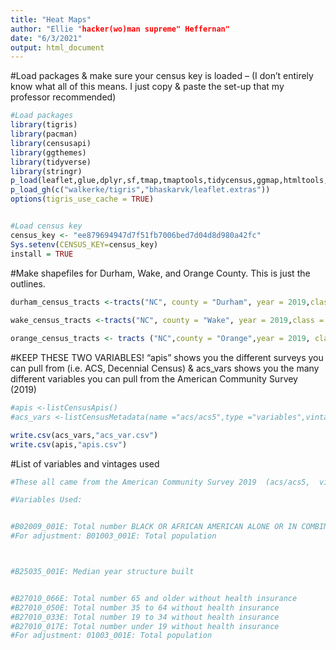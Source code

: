 ```yaml
---
title: "Heat Maps"
author: "Ellie "hacker(wo)man supreme" Heffernan"
date: "6/3/2021"
output: html_document
---
```


#Load packages & make sure your census key is loaded -- (I don't entirely know what all of this means. I just copy & paste the set-up that my professor recommended)
```r
#Load packages
library(tigris)
library(pacman)
library(censusapi)
library(ggthemes)
library(tidyverse)
library(stringr)
p_load(leaflet,glue,dplyr,sf,tmap,tmaptools,tidycensus,ggmap,htmltools, htmlwidgets)
p_load_gh(c("walkerke/tigris","bhaskarvk/leaflet.extras"))
options(tigris_use_cache = TRUE)


#Load census key
census_key <- "ee879694947d7f51fb7006bed7d04d8d980a42fc"
Sys.setenv(CENSUS_KEY=census_key)
install = TRUE
```


#Make shapefiles for Durham, Wake, and Orange County. This is just the outlines. 
```r
durham_census_tracts <-tracts("NC", county = "Durham", year = 2019,class = "sf")
                          
wake_census_tracts <-tracts("NC", county = "Wake", year = 2019,class = "sf")  

orange_census_tracts <- tracts ("NC",county = "Orange",year = 2019, class = "sf")


```


#KEEP THESE TWO VARIABLES! "apis" shows you the different surveys you can pull from (i.e. ACS, Decennial Census) & acs_vars shows you the many different variables you can pull from the American Community Survey (2019)
```r
#apis <-listCensusApis()
#acs_vars <-listCensusMetadata(name ="acs/acs5",type ="variables",vintage = "2019")

write.csv(acs_vars,"acs_var.csv")
write.csv(apis,"apis.csv")

```

#List of variables and vintages used
```r
#These all came from the American Community Survey 2019  (acs/acs5,  vintage = "2019")

#Variables Used: 


#B02009_001E: Total number BLACK OR AFRICAN AMERICAN ALONE OR IN COMBINATION WITH ONE OR MORE OTHER RACES
#For adjustment: B01003_001E: Total population 



#B25035_001E: Median year structure built 


#B27010_066E: Total number 65 and older without health insurance
#B27010_050E: Total number 35 to 64 without health insurance
#B27010_033E: Total number 19 to 34 without health insurance
#B27010_017E: Total number under 19 without health insurance
#For adjustment: 01003_001E: Total population 


```




